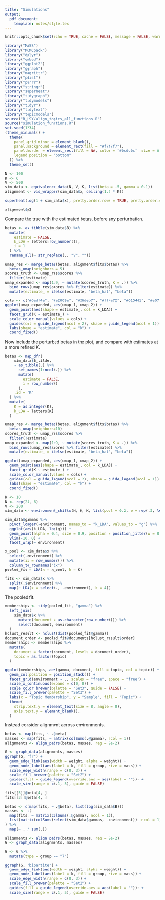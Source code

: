 ```yaml
---
title: "Simulations"
output:
  pdf_document:
    template: notes/style.tex
---
```


```r
knitr::opts_chunk$set(echo = TRUE, cache = FALSE, message = FALSE, warning = FALSE, fig.width = 5, fig.height = 2)
```

```r
library("MASS")
library("MCMCpack")
library("dplyr")
library("embed")
library("ggplot2")
library("ggraph")
library("magrittr")
library("pdist")
library("purrr")
library("stringr")
library("superheat")
library("tidygraph")
library("tidymodels")
library("tidyr")
library("tidytext")
library("topicmodels")
source("R_LSY/align_topics_all_functions.R")
source("simulation_functions.R")
set.seed(1234)
(theme_minimal() + 
  theme(
    panel.grid.minor = element_blank(),
    panel.background = element_rect(fill = "#f7f7f7"),
    panel.border = element_rect(fill = NA, color = "#0c0c0c", size = 0.6),
    legend.position = "bottom"
  )) %>%
  theme_set()
```

```r
N <- 100
K <- 6
V <- 500
sim_data <- equivalence_data(N, V, K, list(beta = .5, gamma = 0.1))
alignment <- vis_wrapper(sim_data$x, ceiling(1.5 * K))
```

```r
superheat(log(1 + sim_data$x), pretty.order.rows = TRUE, pretty.order.cols = TRUE)
```

```r
alignment$p2
```

Compare the true with the estimated betas, before any perturbation.

```r
betas <- as_tibble(sim_data$B) %>%
  mutate(
    estimate = FALSE,
    k_LDA = letters[row_number()],
    i = 1
  ) %>%
  rename_all(~ str_replace(., "V", ""))

umap_res <- merge_betas(betas, alignment$fits$betas) %>%
  betas_umap(neighbors = 5)
scores_truth <- umap_res$scores %>%
  filter(!estimate)
umap_expanded <- map(1:9, ~ mutate(scores_truth, K = .)) %>%
  bind_rows(umap_res$scores %>% filter(estimate)) %>%
  mutate(estimate_ = ifelse(estimate, "beta_hat", "beta"))
```

```r
cols <- c("#6adf4a", "#a2009e", "#36deb7", "#ff4a72", "#0154d1", "#e07f00", "#ab96ff", "#9f1c40", "#c48b99")
ggplot(umap_expanded, aes(umap_1, umap_2)) +
  geom_point(aes(shape = estimate_, col = k_LDA)) +
  facet_grid(K ~ estimate_) +
  scale_color_manual(values = cols) +
  guides(col = guide_legend(ncol = 2), shape = guide_legend(ncol = 1)) +
  labs(shape = "estimate", col = "k") +
  coord_fixed()
```

Now include the perturbed betas in the plot, and compare with estimates at a
more refined $K$.

```r
betas <- map_dfr(
    sim_data$B_tilde, 
    ~ as_tibble(.) %>% 
      set_names(1:ncol(.)) %>%
      mutate(
        estimate = FALSE,
        i = row_number()
      ), 
    .id = "K"
  ) %>%
  mutate(
    K = as.integer(K),
    k_LDA = letters[K]
  )
```
```r
umap_res <- merge_betas(betas, alignment$fits$betas) %>%
  betas_umap(neighbors=10)
scores_truth <- umap_res$scores %>%
  filter(!estimate)
umap_expanded <- map(1:9, ~ mutate(scores_truth, K = .)) %>%
  bind_rows(umap_res$scores %>% filter(estimate)) %>%
  mutate(estimate_ = ifelse(estimate, "beta_hat", "beta"))
```

```r
ggplot(umap_expanded, aes(umap_1, umap_2)) +
  geom_point(aes(shape = estimate_, col = k_LDA)) +
  facet_grid(K ~ estimate_) +
  scale_color_manual(values = cols) +
  guides(col = guide_legend(ncol = 2), shape = guide_legend(ncol = 1)) +
  labs(shape = "estimate", col = "k") +
  coord_fixed()
```

```r
K <- 10
N <- rep(25, 6)
V <- 200
sim_data <- environment_shifts(N, K, K, list(pool = 0.2, e = rep(.5, length(N)), beta = 1))

sim_data$gammas %>%
  pivot_longer(-environment, names_to = "k_LDA", values_to = "g") %>%
  ggplot(aes(k_LDA, log(g))) +
  geom_point(alpha = 0.4, size = 0.9, position = position_jitter(w = 0.1)) +
  ylim(-10, 0) +
  facet_wrap(~ environment)
```

```r
x_pool <- sim_data$x %>%
  select(-environment) %>%
  mutate(ix = row_number()) %>%
  column_to_rownames("ix")
pooled_fit = LDA(x = x_pool, k = K)
```

```r
fits <- sim_data$x %>%
  split(.$environment) %>%
  map(~ LDA(x = select(., -environment), k = 4))
```

The pooled fit.

```r
memberships <- tidy(pooled_fit, "gamma") %>%
  left_join(
    sim_data$x %>%
      mutate(document = as.character(row_number())) %>%
      select(document, environment)
  )
hclust_result <- hclust(dist(pooled_fit@gamma))
document_order <- pooled_fit@documents[hclust_result$order]
memberships <- memberships %>%
  mutate(
    document = factor(document, levels = document_order),
    topic = as.factor(topic)
  )
```

```r
ggplot(memberships, aes(gamma, document, fill = topic, col = topic)) +
  geom_col(position = position_stack()) +
  facet_grid(environment ~ ., scales = "free", space = "free") +
  scale_x_continuous(expand = c(0, 0)) +
  scale_color_brewer(palette = "Set3", guide = FALSE) +
  scale_fill_brewer(palette = "Set3") +
  labs(x = "Topic Membership", y = "Sample", fill = "Topic") +
  theme(
    strip.text.y = element_text(size = 8, angle = 0),
    axis.text.y = element_blank(),
  )
```

Instead consider alignment across environments.

```r
betas <- map(fits, ~ .@beta)
masses <- map(fits, ~ matrix(colSums(.@gamma), ncol = 1))
alignments <- align_pairs(betas, masses, reg = 2e-2)
```

```r
G <- graph_data(alignments, masses)
ggraph(G, "fr") +
  geom_edge_link(aes(width = weight, alpha = weight)) +
  geom_node_label(aes(label = k, fill = group, size = mass)) +
  scale_edge_width(range = c(0, 3)) +
  scale_fill_brewer(palette = "Set2") +
  guides(fill = guide_legend(override.aes = aes(label = ""))) +
  scale_size(range = c(.1, 5), guide = FALSE)
```

```r
fits[[5]]@beta[4, ]
fits[[3]]@beta[4, ]
```
```r
betas <- c(map(fits, ~ .@beta), list(log(sim_data$B)))
masses <- c(
  map(fits, ~ matrix(colSums(.@gamma), ncol = 1)),
  list(matrix(colSums(select(sim_data$gammas, -environment)), ncol = 1))
) %>%
  map(~ . / sum(.))

alignments <- align_pairs(betas, masses, reg = 2e-2)
G <- graph_data(alignments, masses)
```

```r
G <- G %>%
  mutate(type = group == "7")

ggraph(G, "bipartite") +
  geom_edge_link(aes(width = weight, alpha = weight)) +
  geom_node_label(aes(label = k, fill = group, size = mass)) +
  scale_edge_width(range = c(0, 3)) +
  scale_fill_brewer(palette = "Set2") +
  guides(fill = guide_legend(override.aes = aes(label = ""))) +
  scale_size(range = c(.1, 5), guide = FALSE)
```
